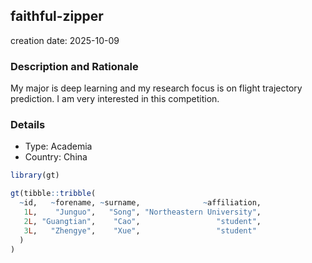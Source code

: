 
## faithful-zipper
creation date: 2025-10-09


### Description and Rationale

My major is deep learning and my research focus is on flight trajectory prediction. I am very interested in this competition.

### Details

* Type: Academia
* Country: China

```r
library(gt)

gt(tibble::tribble(
  ~id,   ~forename, ~surname,              ~affiliation,
   1L,    "Junguo",   "Song", "Northeastern University",
   2L, "Guangtian",    "Cao",                 "student",
   3L,   "Zhengye",    "Xue",                 "student"
  )
)
```
